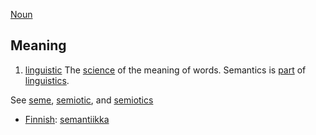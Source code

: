[[Noun]]

==Meaning==
# [[linguistic terminology|linguistic]] The [[science]] of the meaning of words. Semantics is [[part]] of [[linguistics]].

See [[seme]], [[semiotic]], and [[semiotics]]

*[[Finnish]]: [[semantiikka]]